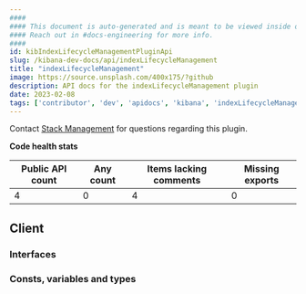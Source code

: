 ```yaml
---
####
#### This document is auto-generated and is meant to be viewed inside our experimental, new docs system.
#### Reach out in #docs-engineering for more info.
####
id: kibIndexLifecycleManagementPluginApi
slug: /kibana-dev-docs/api/indexLifecycleManagement
title: "indexLifecycleManagement"
image: https://source.unsplash.com/400x175/?github
description: API docs for the indexLifecycleManagement plugin
date: 2023-02-08
tags: ['contributor', 'dev', 'apidocs', 'kibana', 'indexLifecycleManagement']
---
```




Contact [Stack Management](https://github.com/orgs/elastic/teams/kibana-stack-management) for questions regarding this plugin.

**Code health stats**

| Public API count  | Any count | Items lacking comments | Missing exports |
|-------------------|-----------|------------------------|-----------------|
| 4 | 0 | 4 | 0 |

## Client

### Interfaces
<DocDefinitionList data={indexLifecycleManagementObj.client.interfaces}/>

### Consts, variables and types
<DocDefinitionList data={indexLifecycleManagementObj.client.misc}/>

